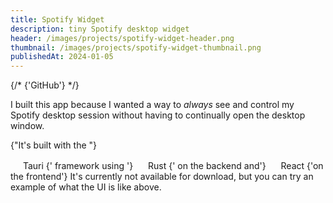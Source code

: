 ```yaml
---
title: Spotify Widget
description: tiny Spotify desktop widget
header: /images/projects/spotify-widget-header.png
thumbnail: /images/projects/spotify-widget-thumbnail.png
publishedAt: 2024-01-05
---
```


<div className="hidden flex-col items-center gap-2 [@media(min-width:400px)]:flex">
	{/* <Link className="m-0 text-sm" target="_blank" href="https://github.com/jesseborg/spotify-widget">
		{'GitHub'}
	</Link> */}
	<SpotifyWidgetContainer />
</div>

I built this app because I wanted a way to _always_ see and control my Spotify desktop session without having to continually open the desktop window.

{"It's built with the "}

<Badge href="https://tauri.app">
	<svg role="img" width="16" height="16">
		<use href="/sprites.svg#tauri" />
	</svg>
	Tauri
</Badge>
{' framework using '}
<Badge href="https://rust-lang.org">
	<svg role="img" width="16" height="16">
		<use href="/sprites.svg#rust" />
	</svg>
	Rust
</Badge>
{' on the backend and'}
<Badge href="https://react.dev">
	<svg role="img" width="16" height="16">
		<use href="/sprites.svg#react" />
	</svg>
	React
</Badge>
{'on the frontend'}

<span className="hidden [@media(min-width:400px)]:block">
	It's currently not available for download, but you can try an example of what the UI is like
	above.
</span>
